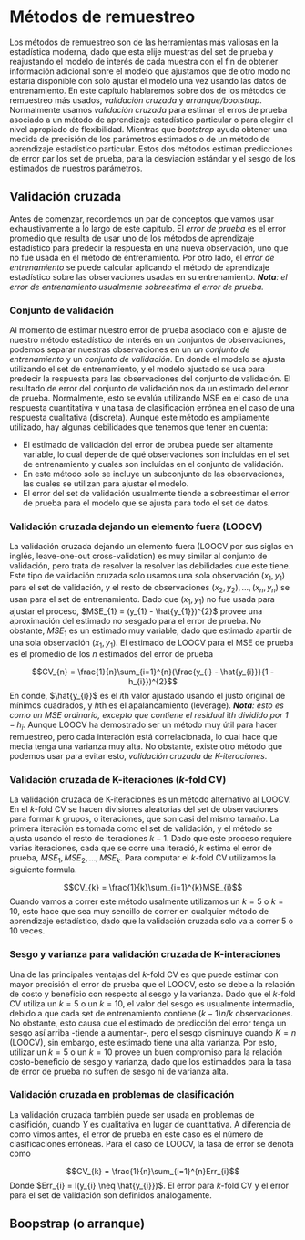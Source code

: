 # Métodos de remuestreo

Los métodos de remuestreo son de las herramientas más valiosas en la estadística moderna, dado que esta elije muestras del set de prueba y reajustando el modelo de interés de cada muestra con el fin de obtener información adicional sonre el modelo que ajustamos que de otro modo no estaría disponible con solo ajustar el modelo una vez usando las datos de entrenamiento. En este capítulo hablaremos sobre dos de los métodos de remuestreo más usados, *validación cruzada* y *arranque/bootstrap*. Normalmente usamos *validación cruzada*  para estimar el erros de prueba asociado a un método de aprendizaje estadístico particular o para elegirr el nivel apropiado de flexibilidad. Mientras que *bootstrap* ayuda obtener una medida de precisión de los parámetros estimados o de un método de aprendizaje estadístico particular. Estos dos métodos estiman predicciones de error par los set de prueba, para la desviación estándar y el sesgo de los estimados de nuestros parámetros.

## Validación cruzada

Antes de comenzar, recordemos un par de conceptos que vamos usar exhaustivamente a lo largo de este capítulo. El *error de prueba* es el error promedio que resulta de usar uno de los métodos de aprendizaje estadístico para predecir la respuesta en una nueva observación, uno que no fue usada en el método de entrenamiento. Por otro lado, el *error de entrenamiento* se puede calcular aplicando el método de aprendizaje estadístico sobre las observaciones usadas en su entrenamiento. ***Nota**: el error de entrenamiento usualmente sobreestima el error de prueba.* 

### Conjunto de validación

Al momento de estimar nuestro error de prueba asociado con el ajuste de nuestro método estadístico de interés en un conjuntos de observaciones, podemos separar nuestras observaciones en un *un conjunto de entrenamiento* y un *conjunto de validación*. En donde el modelo se ajusta utilizando el set de entrenamiento, y el modelo ajustado se usa para predecir la respuesta para las observaciones del conjunto de validación. El resultado de error del conjunto de validación nos da un estimado del error de prueba. Normalmente, esto se evalúa utilizando MSE en el caso de una respuesta cuantitativa y una tasa de clasificación errónea en el caso de una respuesta cualitativa (discreta). Aunque este método es ampliamente utilizado, hay algunas debilidades que tenemos que tener en cuenta:

* El estimado de validación del error de prubea puede ser altamente variable, lo cual depende de qué observaciones son incluídas en el set de entrenamiento y cuales son incluídas en el conjunto de validación.
* En este método solo se incluye un subconjunto de las observaciones, las cuales se utilizan para ajustar el modelo.
* El error del set de validación usualmente tiende a sobreestimar el error de prueba para el modelo que se ajusta para todo el set de datos.


### Validación cruzada dejando un elemento fuera (LOOCV)

La validación cruzada dejando un elemento fuera (LOOCV por sus siglas en inglés, leave-one-out cross-validation) es muy similar al conjunto de validación, pero trata de resolver la resolver las debilidades que este tiene. Este tipo de validación cruzada solo usamos una sola observación $(x_{1}, y_{1})$ para el set de validación, y el resto de observaciones ${(x_{2}, y_{2}),...,(x_{n}, y_{n})}$ se usan para el set de entrenamiento. Dado que $(x_{1}, y_{1})$ no fue usada para ajustar el proceso, $MSE_{1} = (y_{1} - \hat{y_{1}})^{2}$ provee una aproximación del estimado no sesgado para el error de prueba. No obstante, $MSE_{1}$ es un estimado muy variable, dado que estimado apartir de una sola observación $(x_{1}, y_{1})$. El estimado de LOOCV para el MSE de prueba es el promedio de los *n* estimados del error de prueba

$$CV_{n} = \frac{1}{n}\sum_{i=1}^{n}(\frac{y_{i} - \hat{y_{i}}}{1 - h_{i}})^{2}$$
En donde, $\hat{y_{i}}$ es el *i*th valor ajustado usando el justo original de mínimos cuadrados, y *h*th es el apalancamiento (leverage). ***Nota**: esto es como un MSE ordinario, excepto que contiene el residual *i*th dividido por $1-h_{i}$.* Aunque LOOCV ha demostrado ser un método muy útil para hacer remuestreo, pero cada interación está correlacionada, lo cual hace que media tenga una varianza muy alta. No obstante, existe otro método que podemos usar para evitar esto, *validación cruzada de K-iteraciones*.


### Validación cruzada de K-iteraciones (*k*-fold CV)

La validación cruzada de K-iteraciones es un método alternativo al LOOCV. En el *k*-fold CV se hacen divisiones aleatorias del set de observaciones para formar *k* grupos, o iteraciones, que son casi del mismo tamaño. La primera iteración es tomada como el set de validación, y el método se ajusta usando el resto de iteraciones $k - 1$. Dado que este proceso requiere varias iteraciones, cada que se corre una iteració, *k* estima el error de prueba, $MSE_{1}, MSE_{2},...,MSE_{k}$. Para computar el *k*-fold CV utilizamos la siguiente formula.


$$CV_{k} = \frac{1}{k}\sum_{i=1}^{k}MSE_{i}$$
Cuando vamos a correr este método usalmente utilizamos un $k = 5$ o $k = 10$, esto hace que sea muy sencillo de correr en cualquier método de aprendizaje estadístico, dado que la validación cruzada solo va a correr 5 o 10 veces.

### Sesgo y varianza para validación cruzada de K-interaciones

Una de las principales ventajas del *k*-fold CV es que puede estimar con mayor precisión el error de prueba que el LOOCV, esto se debe a la relación de costo y beneficio con respecto al sesgo y la varianza. Dado que el *k*-fold CV utiliza un $k = 5$ o un $k = 10$, el valor del sesgo es usualmente intermadio, debido a que cada set de entrenamiento contiene $(k-1)n/k$ observaciones. No obstante, esto causa que el estimado de predicción del error tenga un sesgo así arriba -tiende a aumentar-, pero el sesgo disminuye cuando $K = n$ (LOOCV), sin embargo, este estimado tiene una alta varianza. Por esto, utilizar un $k = 5$ o un $k = 10$ provee un buen compromiso para la relación costo-beneficio de sesgo y varianza, dado que los estimaddos para la tasa de error de prueba no sufren de sesgo ni de varianza alta.

### Validación cruzada en problemas de clasificación

La validación cruzada también puede ser usada en problemas de clasifición, cuando *Y* es cualitativa en lugar de cuantitativa. A diferencia de como vimos antes, el error de prueba en este caso es el número de clasificaciones erróneas. Para el caso de LOOCV, la tasa de error se denota como

$$CV_{k} = \frac{1}{n}\sum_{i=1}^{n}Err_{i}$$
Donde $Err_{i} = I(y_{i} \neq \hat{y_{i}})$. El error para *k*-fold CV y el error para el set de validación son definidos análogamente.

 
## Boopstrap (o arranque)